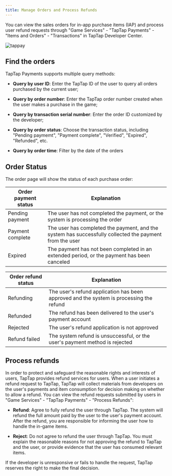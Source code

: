 ```yaml
---
title: Manage Orders and Process Refunds
---
```


<head>
  <meta name="robots" content="noindex" />
</head>


You can view the sales orders for in-app purchase items (IAP) and process user refund requests through "Game Services" - "TapTap Payments" - "Items and Orders" - "Transactions" in TapTap Developer Center. 

 ![tappay](https://capacity-files.lcfile.com/iwwVUDHjAh3tdK3Jd7NCTL91wAqfgUiO/io-tappay-orders.png)

## Find the orders 

TapTap Payments supports multiple query methods:

* __Query by user ID__: Enter the TapTap ID of the user to query all orders purchased by the current user;  

* __Query by order number__: Enter the TapTap order number created when the user makes a purchase in the game; 

* __Query by transaction serial number__: Enter the order ID customized by the developer;

* __Query by order status__: Choose the transaction status, including "Pending paymemt", "Payment complete", "Verified", "Expired", "Refunded", etc. 

* __Query by order time__: Filter by the date of the orders


## Order Status

The order page will show the status of each purchase order: 

|  Order payment status  | Explanation  |
|  ----  | ----  |
| Pending payment  | The user has not completed the payment, or the system is processing the order  |
| Payment complete | The user has completed the payment, and the system has successfully collected the payment from the user  |
| Expired  | The payment has not been completed in an extended period, or the payment has been canceled  |

| Order refund status   | Explanation |
|  ----  | ----  |
| Refunding  | The user's refund application has been approved and the system is processing the refund  |
| Refunded | The refund has been delivered to the user's payment account  |
| Rejected  | The user's refund application is not approved  |
| Refund failed  | The system refund is unsuccessful, or the user's payment method is rejected  |


## Process refunds

In order to protect and safeguard the reasonable rights and interests of users, TapTap provides refund services for users. When a user initiates a refund request to TapTap, TapTap will collect materials from developers on the user's payments and item consumption for decision making on whether to allow a refund. You can view the refund requests submitted by users in "Game Services" - "TapTap Payments" - "Process Refunds":

* __Refund__: Agree to fully refund the user through TapTap. The system will refund the full amount paid by the user to the user's payment account. After the refund, you are responsible for informing the user how to handle the in-game items. 

* __Reject__: Do not agree to refund the user through TapTap. You must explain the reasonable reasons for not approving the refund to TapTap and the user, or provide evidence that the user has consumed relevant items.

If the developer is unresponsive or fails to handle the request, TapTap reserves the right to make the final decision. 
